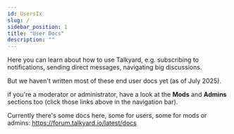 ```yaml
---
id: UsersIx
slug: /
sidebar_position: 1
title: "User Docs"
description: ""
---
```


Here you can learn about how to use Talkyard,
e.g. subscribing to notifications, sending direct messages,
navigating big discussions.

But we haven't written most of these end user docs yet (as of July 2025).

if you're a moderator or administrator, have a look at the
**Mods** and **Admins** sections too
(click those links above in the navigation bar).

Currently there's some docs here,
some for users, some for mods or admins: https://forum.talkyard.io/latest/docs



